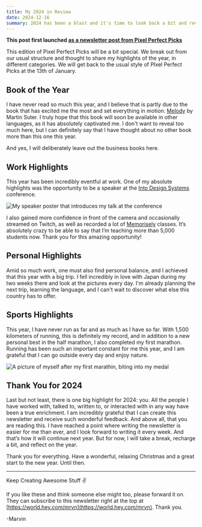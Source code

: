 ```yaml
---
title: My 2024 in Review
date: 2024-12-16
summary: 2024 has been a blast and it's time to look back a bit and review this year.
---
```


**This post first launched [as a newsletter post from Pixel Perfect Picks](https://world.hey.com/mrvn/pixel-perfect-picks-77-the-year-2024-b9caf4e8)**

This edition of Pixel Perfect Picks will be a bit special. We break out from our usual structure and thought to share my highlights of the year, in different categories. We will get back to the usual style of PIxel Perfect Picks at the 13th of January.

## Book of the Year

I have never read so much this year, and I believe that is partly due to the book that has excited me the most and set everything in motion: [Melody](https://www.goodreads.com/book/show/75369851-melody) by Martin Suter. I truly hope that this book will soon be available in other languages, as it has absolutely captivated me. I don't want to reveal too much here, but I can definitely say that I have thought about no other book more than this one this year.

And yes, I will deliberately leave out the business books here.

## Work Highlights

This year has been incredibly eventful at work. One of my absolute highlights was the opportunity to be a speaker at the [Into Design Systems](https://youtu.be/HZrAGctuvyI?si=SRkQ_zugWwE2Wm-o) conference.

<img
    src="https://world.hey.com/mrvn/b9caf4e8/blobs/eyJfcmFpbHMiOnsibWVzc2FnZSI6IkJBaHNLd2NSc2lCeiIsImV4cCI6bnVsbCwicHVyIjoiYmxvYl9pZCJ9fQ==--7141a4c528a7ea2eb3b91ce8c75542f99e7b6763/image.png?disposition=attachment"
    alt="My speaker poster that introduces my talk at the conference"
    className="rounded-2xl"
/>

I also gained more confidence in front of the camera and occasionally streamed on Twitch, as well as recorded a lot of [Memorisely](https://memorisely.com) classes. It’s absolutely crazy to be able to say that I’m teaching more than 5,000 students now. Thank you for this amazing opportunity!

## Personal Highlights

Amid so much work, one must also find personal balance, and I achieved that this year with a big trip. I fell incredibly in love with Japan during my two weeks there and look at the pictures every day. I'm already planning the next trip, learning the language, and I can't wait to discover what else this country has to offer.

## Sports Highlights

This year, I have never run as far and as much as I have so far. With 1,500 kilometers of running, this is definitely my record, and in addition to a new personal best in the half marathon, I also completed my first marathon. Running has been such an important constant for me this year, and I am grateful that I can go outside every day and enjoy nature.

<img
    src="https://world.hey.com/mrvn/b9caf4e8/blobs/eyJfcmFpbHMiOnsibWVzc2FnZSI6IkJBaHNLd2Rpd3lCeiIsImV4cCI6bnVsbCwicHVyIjoiYmxvYl9pZCJ9fQ==--23f77ab9ed7eb3ca299448f84f961075f1185c4b/image.png?disposition=attachment"
    alt="A picture of myself after my first marathin, biting into my medal"
    className="rounded-2xl"
/>

## Thank You for 2024

Last but not least, there is one big highlight for 2024: you. All the people I have worked with, talked to, written to, or interacted with in any way have been a true enrichment. I am incredibly grateful that I can create this newsletter and receive such wonderful feedback. And above all, that you are reading this. I have reached a point where writing the newsletter is easier for me than ever, and I look forward to writing it every week. And that’s how it will continue next year. But for now, I will take a break, recharge a bit, and reflect on the year.

Thank you for everything. Have a wonderful, relaxing Christmas and a great start to the new year. Until then.

---

Keep Creating Awesome Stuff ✌️

If you like these and think someone else might too, please forward it on. They can subscribe to this newsletter right at the top at [https://world.hey.com/mrvn](https://world.hey.com/mrvn). Thank you.

-Marvin

